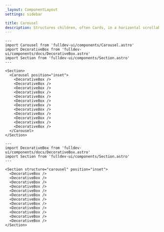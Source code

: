 ```yaml
---
_layout: ComponentLayout
settings: sidebar

title: Carousel
description: Structures children, often Cards, in a horizontal scrollable carousel.
---
```


```astro live props={{title: 'Carousel'}}
---
import Carousel from 'fulldev-ui/components/Carousel.astro'
import DecorativeBox from 'fulldev-ui/components/docs/DecorativeBox.astro'
import Section from 'fulldev-ui/components/Section.astro'
---

<Section>
  <Carousel position="inset">
    <DecorativeBox />
    <DecorativeBox />
    <DecorativeBox />
    <DecorativeBox />
    <DecorativeBox />
    <DecorativeBox />
    <DecorativeBox />
    <DecorativeBox />
    <DecorativeBox />
    <DecorativeBox />
    <DecorativeBox />
    <DecorativeBox />
  </Carousel>
</Section>
```

```astro live props={{title: 'Props'}}
---
import DecorativeBox from 'fulldev-ui/components/docs/DecorativeBox.astro'
import Section from 'fulldev-ui/components/Section.astro'
---

<Section structure="carousel" position="inset">
  <DecorativeBox />
  <DecorativeBox />
  <DecorativeBox />
  <DecorativeBox />
  <DecorativeBox />
  <DecorativeBox />
  <DecorativeBox />
  <DecorativeBox />
  <DecorativeBox />
  <DecorativeBox />
  <DecorativeBox />
  <DecorativeBox />
</Section>
```
